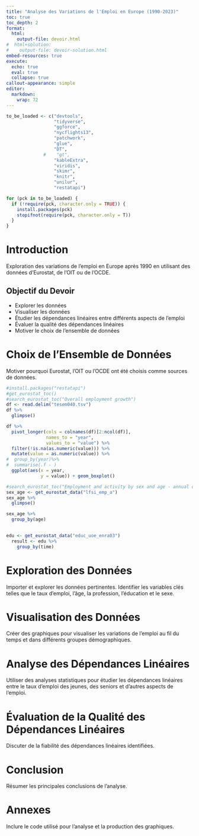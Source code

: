 ```yaml
---
title: "Analyse des Variations de l'Emploi en Europe (1990-2023)"
toc: true
toc_depth: 2
format:
  html: 
    output-file: devoir.html
#  html+solution:
#    output-file: devoir-solution.html
embed-resources: true
execute:
  echo: true
  eval: true
  collapse: true
callout-appearance: simple
editor: 
  markdown: 
    wrap: 72
---
```


```r
to_be_loaded <- c("devtools",
                  "tidyverse", 
                  "ggforce",
                  "nycflights13",
                  "patchwork", 
                  "glue",
                  "DT", 
              #    "gt",
                  "kableExtra",
                  "viridis",
                  "skimr",
                  "knitr",
                  "unilur",
                  "restatapi")

for (pck in to_be_loaded) {
  if (!require(pck, character.only = TRUE)) {
    install.packages(pck)
    stopifnot(require(pck, character.only = T))
  }  
}
```

# Introduction

Exploration des variations de l'emploi en Europe après 1990 en utilisant
des données d'Eurostat, de l'OIT ou de l'OCDE.

## Objectif du Devoir

-   Explorer les données
-   Visualiser les données
-   Étudier les dépendances linéaires entre différents aspects de
    l'emploi
-   Évaluer la qualité des dépendances linéaires
-   Motiver le choix de l'ensemble de données

# Choix de l'Ensemble de Données

Motiver pourquoi Eurostat, l'OIT ou l'OCDE ont été choisis comme sources
de données.

```r
#install.packages("restatapi")
#get_eurostat_toc()
#search_eurostat_toc("Overall employment growth")
df <- read.delim("tesem040.tsv")
df %>%
  glimpse()

df %>%
  pivot_longer(cols = colnames(df)[2:ncol(df)],
               names_to = "year",
               values_to = "value") %>%
  filter(!is.na(as.numeric(value))) %>%
  mutate(value = as.numeric(value)) %>%
#  group_by(year)%>%
#  summarise(.f - )
  ggplot(aes(x = year,
             y = value)) + geom_boxplot()
```

```r
#search_eurostat_toc("Employment and activity by sex and age - annual data")
sex_age <- get_eurostat_data("lfsi_emp_a")
sex_age %>%
  glimpse()

sex_age %>%
  group_by(age) 
  
```

```r
edu <- get_eurostat_data("educ_uoe_enra03")
  result <- edu %>%
    group_by(time) 
```
# Exploration des Données

Importer et explorer les données pertinentes. Identifier les variables
clés telles que le taux d'emploi, l'âge, la profession, l'éducation et
le sexe.

# Visualisation des Données

Créer des graphiques pour visualiser les variations de l'emploi au fil
du temps et dans différents groupes démographiques.

# Analyse des Dépendances Linéaires

Utiliser des analyses statistiques pour étudier les dépendances
linéaires entre le taux d'emploi des jeunes, des seniors et d'autres
aspects de l'emploi.

# Évaluation de la Qualité des Dépendances Linéaires

Discuter de la fiabilité des dépendances linéaires identifiées.

# Conclusion

Résumer les principales conclusions de l'analyse.

# Annexes

Inclure le code utilisé pour l'analyse et la production des graphiques.
